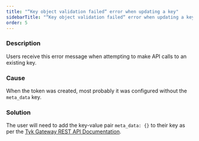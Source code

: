 ```yaml
---
title: "“Key object validation failed“ error when updating a key"
sidebarTitle: "“Key object validation failed“ error when updating a key"
order: 5
---
```


### Description
Users receive this error message when attempting to make API calls to an existing key.

### Cause
When the token was created, most probably it was configured without the `meta_data` key.

### Solution
The user will need to add the key-value pair `meta_data: {}` to their key as per the [Tyk Gateway REST API Documentation](/5.6/tyk-gateway-api).
